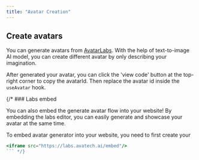 ```yaml
---
title: "Avatar Creation"
---
```


## Create avatars

You can generate avatars from [AvatarLabs](https://labs.avatech.ai). With the help of text-to-image AI model, you can create different avatar by only describing your imagination.

After generated your avatar, you can click the 'view code' button at the top-right corner to copy the avatarId. Then replace the avatar id inside the `useAvatar` hook.

{/* ### Labs embed

You can also embed the generate avatar flow into your website! By embedding the labs editor, you can easily generate and showcase your avatar at the same time.

To embed avatar generator into your website, you need to first create your 

```jsx
<iframe src="https://labs.avatech.ai/embed"/>
``` */}
